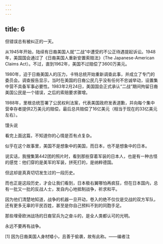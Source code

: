 ```yaml
---
---
---
```

title: 6
---



但错误总有被纠正的一天。

从1945年开始，陆续有日裔美国人就“二战”中遭受的不公正待遇提起诉讼。1948年，美国国会通过了《日裔美国人重新安置索赔法》（The Japanese-American Claims Act）。不过，直到1962年，美国不过赔偿了3600万美元。

1980年，迫于日裔美国人的压力，卡特总统开始重新调查此事，并成立了专门的委员会。调查报告显示，当时在美国的日裔公民几乎没有任何不忠诚举动，设置集中营不具备军事必要性。1983年2月24日，美国国会正式承认“二战”期间拘留日裔美国公民是一个错误，之后的索赔要求骤增。

1988年，里根总统签署了公民权利法案，代表美国政府发表道歉，并向每个集中营幸存者提供2万美元的赔偿，最后总共赔偿了16亿美元（相当于现在的33亿美元左右）。

馒头说

看完上面这篇，不知道你的心情是否有点复杂。

似乎在这个故事里，美国不是想象中的美国，而日本，也不是想象中的日本。

说实话，我搜集第442团的照片时，看到那些穿着军装的日本人，也是有一种古怪的感觉：他们穿的是美军的军装，拼死打的，是纳粹德国。

但这却是真真切切发生过的一段历史。

而也正是这段历史，才会让我们看到，日本极右翼哪怕再疯狂，但在日本国内，总有一批又一批的反战人士，发自内心地抵制战争，祈求和平。

因为他们清楚地知道，战争的机器一旦开动，卷入的绝不仅仅是交战的双方军队，还有更多无辜的平民百姓，甚至是你自己预料不到的同胞手足。

那些埋骨欧洲战场的日裔官兵为之奋斗的，是全人类都认可的光明。

永远不要再有战争。

[1] 因为日裔美国人身材矮小，且善于偷袭，故有此称。——编者注